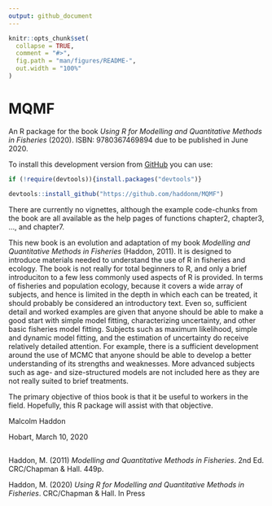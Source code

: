 ---
output: github_document
---

<!-- README.md is generated from README.Rmd. Please edit that file -->

```{r, include = FALSE}
knitr::opts_chunk$set(
  collapse = TRUE,
  comment = "#>",
  fig.path = "man/figures/README-",
  out.width = "100%"
)
```

# MQMF

An R package for the book _Using R for Modelling and Quantitative Methods in Fisheries_ (2020).  ISBN: 9780367469894 due to be published in June 2020.

To install this development version from [GitHub](https://github.com/) you can use:

```{r echo=TRUE, eval=FALSE}
if (!require(devtools)){install.packages("devtools")} 

devtools::install_github("https://github.com/haddonm/MQMF")
```

There are currently no vignettes, although the example code-chunks from the book are all available as the help pages of functions chapter2, chapter3, ..., and chapter7.

This new book is an evolution and adaptation of my book _Modelling and Quantitative Methods in Fisheries_ (Haddon, 2011). It is designed to introduce materials needed to understand the use of R in fisheries and ecology. The book is not really for total beginners to R, and only a brief introduciton to a few less commonly used aspects of R is provided. In terms of fisheries and population ecology, because it covers a wide array of subjects, and hence is limited in the depth in which each can be treated, it should probably be considered an introductory text. Even so, sufficient detail and worked examples are given that anyone should be able to make a good start with simple model fitting, characterizing uncertainty, and other basic fisheries model fitting. Subjects such as maximum likelihood, simple and dynamic model fitting, and the estimation of uncertainty do receive relatively detailed attention. For example, there is a sufficient development around the use of MCMC that anyone should be able to develop a better understanding of its strengths and weaknesses. More advanced subjects such as age- and size-structured models are not included here as they are not really suited to brief treatments.

The primary objective of thios book is that it be useful to workers in the field. Hopefully, this R package will assist with that objective.


Malcolm Haddon

Hobart, March 10, 2020

##
Haddon, M. (2011) _Modelling and Quantitative Methods in Fisheries_. 2nd Ed. CRC/Chapman & Hall. 449p.

Haddon, M. (2020) _Using R for Modelling and Quantitative Methods in Fisheries_. CRC/Chapman & Hall. In Press


